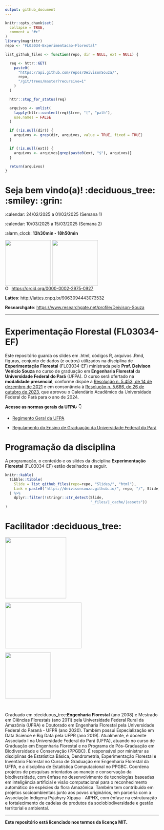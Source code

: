 ```yaml
---
output: github_document
---
```


<!-- README.md is generated from README.Rmd.. Please edit that file.. -->

<!-- badges: start -->
<!-- badges: end -->

```r
knitr::opts_chunk$set(
  collapse = TRUE,
  comment = "#>"
)
library(magrittr)
repo <- "FL03034-Experimentacao-Florestal"
```

<!-- Emprestei a função list_github_files() da Curso-R. (https://github.com/curso-r). A ideia desse readme emprestei da Curso-R. Achei excelente!-->

```r
list_github_files <- function(repo, dir = NULL, ext = NULL) {

  req <- httr::GET(
    paste0(
      "https://api.github.com/repos/DeivisonSouza/",
      repo,
      "/git/trees/master?recursive=1"
    )
  )

  httr::stop_for_status(req)

  arquivos <- unlist(
    lapply(httr::content(req)$tree, "[", "path"),
    use.names = FALSE
  )

  if (!is.null(dir)) {
    arquivos <- grep(dir, arquivos, value = TRUE, fixed = TRUE)
  }

  if (!is.null(ext)) {
    arquivos <- arquivos[grep(paste0(ext, "$"), arquivos)]
  }

  return(arquivos)
}
```

# Seja bem vindo(a)! :deciduous_tree: :smiley: :grin:

:calendar: 24/02/2025 a 01/03/2025 (Semana 1)

:calendar: 10/03/2025 a 15/03/2025 (Semana 2)

:alarm_clock: **13h30min - 18h50min**


<div>
  <img src="Slides/fig/slide-title/ufpa.png" width="150" align="middle" class="center">
  <img src="Slides/fig/slide-title/LMFTCA.png" width="150" align="middle" class="center">
<div>

<div itemscope itemtype="https://schema.org/Person"><a itemprop="sameAs" content="https://orcid.org/0000-0002-2975-0927" href="https://orcid.org/0000-0002-2975-0927" target="orcid.widget" rel="me noopener noreferrer" style="vertical-align:top;"><img src="https://orcid.org/sites/default/files/images/orcid_16x16.png" style="width:1em;margin-right:.5em;" alt="ORCID iD icon">https://orcid.org/0000-0002-2975-0927</a></div>

**Lattes**: [http://lattes.cnpq.br/9063094443073532](http://lattes.cnpq.br/9063094443073532)

**Researchgate**: [https://www.researchgate.net/profile/Deivison-Souza](https://www.researchgate.net/profile/Deivison-Souza)

---------------------------------------------------

# Experimentação Florestal (FL03034-EF)

<div align="justify">
Este repositório guarda os slides em .html, códigos R, arquivos .Rmd, figuras, conjunto de dados (e outros) utilizados na disciplina de **Experimentação Florestal** (FL03034-EF) ministrada pelo **Prof. Deivison Venicio Souza** no curso de graduação em **Engenharia Florestal** da **Universidade Federal do Pará** (UFPA). O curso será ofertado na **modalidade presencial**, conforme dispõe a [Resolução  n. 5.453, de 14 de dezembro de 2021](https://sege.ufpa.br/boletim_interno/downloads/resolucoes/consepe/2021/5453%20Aprova%20a%20Resolu%C3%A7%C3%A3o%20sobre%20o%20retorno%20das%20Atividades%20Presenciais.pdf) e em consonância à [Resolução n. 5.686, de 26 de outubro de 2023](https://sege.ufpa.br/boletim_interno/downloads/resolucoes/consepe/2023/5686%20Calend%C3%A1rio%20Acad%C3%AAmico%20da%20UFPA%20-%202024.pdf), que aprovou o Calendário Acadêmico da Universidade Federal do Pará para o ano de 2024. 

**Acesse as normas gerais da UFPA:** 👇

- [Regimento Geral da UFPA](https://portal.ufpa.br/images/docs/regimento_geral.pdf)

- [Regulamento do Ensino de Graduação da Universidade Federal do Pará](http://www.proeg.ufpa.br/images/Artigos/Academico/Downloads/Regulamento_de_Graduacao.pdf)
</div>

# Programação da disciplina

A programação, o conteúdo e os slides da disciplina **Experimentação Florestal** (FL03034-EF) estão detalhados a seguir.

```r
knitr::kable(
  tibble::tibble(
    Slide = list_github_files(repo=repo, "Slides/", "html"),
    Link = paste0("https://deivisonsouza.github.io/", repo, "/", Slide)
  ) %>% 
    dplyr::filter(!stringr::str_detect(Slide,
                                       "_files/|_cache/|assets"))
)
```

# Facilitador :deciduous_tree:
<div>
  <img src="Slides/fig/slide-title/Foto.jpeg" width="200" align="middle" class="center">
  
  <img src="Slides/fig/slide-title/Foto4.jpg" width="250" height="150" align="middle" class="center">
  
  <img src="Slides/fig/slide-title/Foto3.jpg" width="150" align="middle" class="center">
<div>

<br>

<div align="justify">
Graduado em :deciduous_tree:**Engenharia Florestal** (ano 2008) e Mestrado em Ciências Florestais (ano 2011) pela Universidade Federal Rural da Amazônia (UFRA) e Doutorado em Engenharia Florestal pela Universidade Federal do Paraná - UFPR (ano 2020). Também possui Especialização em Data Science e Big Data pela UFPR (ano 2019). Atualmente, é docente Associado I na Universidade Federal do Pará (UFPA), atuando no curso de Graduação em Engenharia Florestal e no Programa de Pós-Graduação em Biodiversidade e Conservação (PPGBC). É responsável por ministrar as disciplinas de Estatística Básica, Dendrometria, Experimentação Florestal e Inventário Florestal no Curso de Graduação em Engenharia Florestal da UFPA, e a disciplina de Estatística Computacional no PPGBC. Coordena projetos de pesquisas orientados ao manejo e conservação da biodiversidade, com ênfase no desenvolvimento de tecnologias baseadas em inteligência artificial e visão computacional para o reconhecimento automático de espécies da flora Amazônica. Também tem contribuído em projetos socioambientais junto aos povos originários, em parceria com a Associação Indígena Pyjahyry Xipaya - AIPHX, com ênfase na estruturação e fortalecimento de cadeias de produtos da sociobiodiversidade e gestão territorial e ambiental.
</div>

---------------------------------------------------
**Este repositório está licenciado nos termos da licença MIT.**
